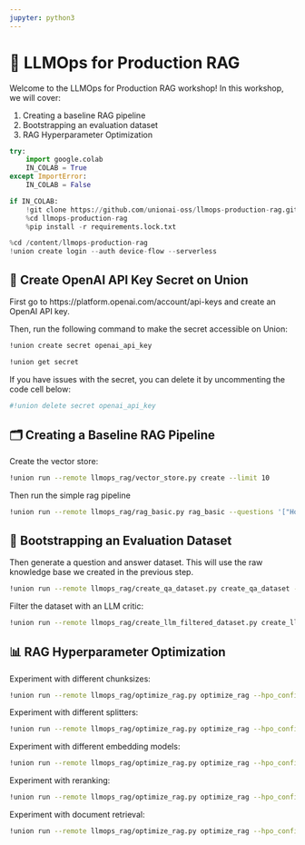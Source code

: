 ```yaml
---
jupyter: python3
---
```


# 🚀 LLMOps for Production RAG

Welcome to the LLMOps for Production RAG workshop! In this workshop, we will cover:

1. Creating a baseline RAG pipeline
2. Bootstrapping an evaluation dataset
3. RAG Hyperparameter Optimization


```python
try:
    import google.colab
    IN_COLAB = True
except ImportError:
    IN_COLAB = False

if IN_COLAB:
    !git clone https://github.com/unionai-oss/llmops-production-rag.git
    %cd llmops-production-rag
    %pip install -r requirements.lock.txt
```


```python
%cd /content/llmops-production-rag
!union create login --auth device-flow --serverless
```

## 🔑 Create OpenAI API Key Secret on Union

First go to https://platform.openai.com/account/api-keys and create an OpenAI API key.

Then, run the following command to make the secret accessible on Union:

```bash
!union create secret openai_api_key
```

```bash
!union get secret
```

If you have issues with the secret, you can delete it by uncommenting the code cell below:

```bash
#!union delete secret openai_api_key
```


## 🗂️ Creating a Baseline RAG Pipeline

Create the vector store:

```bash
!union run --remote llmops_rag/vector_store.py create --limit 10
```

Then run the simple rag pipeline

```bash
!union run --remote llmops_rag/rag_basic.py rag_basic --questions '["How do I read and write a pandas dataframe to csv format?"]'
```

## 🥾 Bootstrapping an Evaluation Dataset

Then generate a question and answer dataset. This will use the raw knowledge base we created
in the previous step.

```bash
!union run --remote llmops_rag/create_qa_dataset.py create_qa_dataset --n_questions_per_doc 5 --n_answers_per_question 5
```

Filter the dataset with an LLM critic:

```bash
!union run --remote llmops_rag/create_llm_filtered_dataset.py create_llm_filtered_dataset
```


## 📊 RAG Hyperparameter Optimization

Experiment with different chunksizes:

```bash
!union run --remote llmops_rag/optimize_rag.py optimize_rag --hpo_configs config/chunksize_experiment.yaml
```

Experiment with different splitters:

```bash
!union run --remote llmops_rag/optimize_rag.py optimize_rag --hpo_configs config/splitter_experiment.yaml
```

Experiment with different embedding models:

```bash
!union run --remote llmops_rag/optimize_rag.py optimize_rag --hpo_configs config/embedding_model_experiment.yaml
```

Experiment with reranking:

```bash
!union run --remote llmops_rag/optimize_rag.py optimize_rag --hpo_configs config/reranking_experiment.yaml
```

Experiment with document retrieval:

```bash
!union run --remote llmops_rag/optimize_rag.py optimize_rag --hpo_configs config/search_params_experiment.yaml
```
